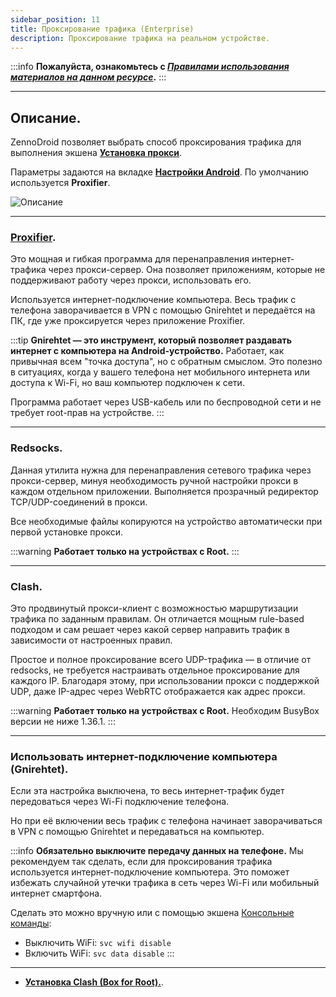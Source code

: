 ```yaml
---
sidebar_position: 11
title: Проксирование трафика (Enterprise)
description: Проксирование трафика на реальном устройстве. 
---  
```

:::info **Пожалуйста, ознакомьтесь с [*Правилами использования материалов на данном ресурсе*](../Disclaimer).**
:::
_______________________________________________  
## Описание.  
ZennoDroid позволяет выбрать способ проксирования трафика для выполнения экшена [**Установка прокси**](../Android/Enterprise/setting#как-поставить-прокси).  

Параметры задаются на вкладке [**Настройки Android**](../Android/Enterprise/setting#как-поставить-прокси). По умолчанию используется **Proxifier**.  

![Описание](./assets/Proxy_Traffic/Proxy_Traffic_pic2.png)    
_______________________________________________ 
### [Proxifier](https://proxifier.com/).  
Это мощная и гибкая программа для перенаправления интернет-трафика через прокси-сервер. Она позволяет приложениям, которые не поддерживают работу через прокси, использовать его.   

Используется интернет-подключение компьютера. Весь трафик с телефона заворачивается в VPN с помощью Gnirehtet и передаётся на ПК, где уже проксируется через приложение Proxifier.  

:::tip **Gnirehtet — это инструмент, который позволяет раздавать интернет с компьютера на Android-устройство.**
Работает, как привычная всем "точка доступа", но с обратным смыслом. Это полезно в ситуациях, когда у вашего телефона нет мобильного интернета или доступа к Wi-Fi, но ваш компьютер подключен к сети.  

Программа работает через USB-кабель или по беспроводной сети и не требует root-прав на устройстве. 
:::
__________________________________________ 
### Redsocks.  
Данная утилита нужна для перенаправления сетевого трафика через прокси-сервер, минуя необходимость ручной настройки прокси в каждом отдельном приложении. Выполняется прозрачный редиректор TCP/UDP-соединений в прокси.  

Все необходимые файлы копируются на устройство автоматически при первой установке прокси.

:::warning **Работает только на устройствах с Root.**
:::  
_______________________________________________ 
### Clash.  
Это продвинутый прокси-клиент с возможностью маршрутизации трафика по заданным правилам. Он отличается мощным rule-based подходом и сам решает через какой сервер направить трафик в зависимости от настроенных правил. 

Простое и полное проксирование всего UDP-трафика — в отличие от redsocks, не требуется настраивать отдельное проксирование для каждого IP. Благодаря этому, при использовании прокси с поддержкой UDP, даже IP-адрес через WebRTC отображается как адрес прокси.  

:::warning **Работает только на устройствах с Root.**
Необходим BusyBox версии не ниже 1.36.1.
:::  
__________________________________________
### Использовать интернет-подключение компьютера (Gnirehtet).  
Если эта настройка выключена, то весь интернет-трафик будет передоваться через Wi-Fi подключение телефона.  

Но при её включении весь трафик с телефона начинает заворачиваться в VPN с помощью Gnirehtet и передаваться на компьютер.  

:::info **Обязательно выключите передачу данных на телефоне.**
Мы рекомендуем так сделать, если для проксирования трафика используется интернет-подключение компьютера. Это поможет избежать случайной утечки трафика в сеть через Wi-Fi или мобильный интернет смартфона. 

Сделать это можно вручную или с помощью экшена [Консольные команды](../Android/ProLite/ADB_Shell):

- Выключить WiFi: `svc wifi disable`
- Включить WiFi: `svc data disable`
:::  
_______________________________________________
- [**Установка Clash (Box for Root).**](../Android/Enterprise/Clash).